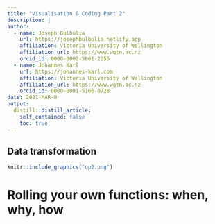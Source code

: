 ```yaml
---
title: "Visualisation & Coding Part 2"
description: |
author:
  - name: Joseph Bulbulia
    url: https://josephbulbulia.netlify.app
    affiliation: Victoria University of Wellington
    affiliation_url: https://www.wgtn.ac.nz
    orcid_id: 0000-0002-5861-2056
  - name: Johannes Karl
    url: https://johannes-karl.com
    affiliation: Victoria University of Wellington
    affiliation_url: https://www.wgtn.ac.nz
    orcid_id: 0000-0001-5166-0728
date: 2021-MAR-9
output:
  distill::distill_article:
    self_contained: false
    toc: true
---
```


## Data transformation


```r
knitr::include_graphics("op2.png")
```


# Rolling your own functions: when, why, how


